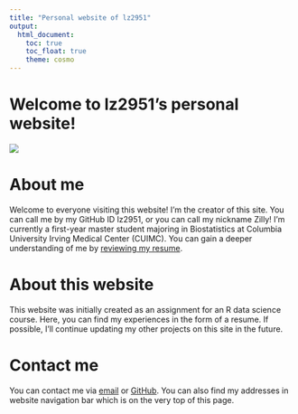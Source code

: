 ```yaml
---
title: "Personal website of lz2951"
output: 
  html_document:
    toc: true
    toc_float: true
    theme: cosmo
---
```

# Welcome to lz2951's personal website!

<img src="images/IMG_4324.JPG">

# About me

Welcome to everyone visiting this website! I'm the creator of this site. You can call me by my GitHub ID lz2951, or you can call my nickname Zilly! I'm currently a first-year master student majoring in Biostatistics at Columbia University Irving Medical Center (CUIMC). You can gain a deeper understanding of me by [reviewing my resume](Resume.html).

# About this website

This website was initially created as an assignment for an R data science course. Here, you can find my experiences in the form of a resume. If possible, I'll continue updating my other projects on this site in the future.

# Contact me

You can contact me via [email](lz2951@cumc.columbia.edu) or [GitHub](http://github.com/lz2951/). You can also find my addresses in website navigation bar which is on the very top of this page.


